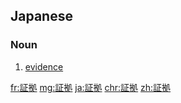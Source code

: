 ==Japanese==
{{ja-kanjitab|しょう|こ|yomi=o}}

===Noun===
{{ja-noun|しょうこ|kyu=證據}}

# [[evidence]]
#: {{ja-usex|'''証拠'''がない。|'''しょうこ''' が ない。|There is no evidence.}}

[[fr:証拠]]
[[mg:証拠]]
[[ja:証拠]]
[[chr:証拠]]
[[zh:証拠]]